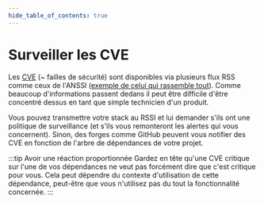 ```yaml
---
hide_table_of_contents: true
---
```


# Surveiller les CVE

Les [CVE](https://en.wikipedia.org/wiki/Common_Vulnerabilities_and_Exposures) (~ failles de sécurité) sont disponibles via plusieurs flux RSS comme ceux de l'ANSSI ([exemple de celui qui rassemble tout](https://www.cert.ssi.gouv.fr/feed/)). Comme beaucoup d'informations passent dedans il peut être difficile d'être concentré dessus en tant que simple technicien d'un produit.

Vous pouvez transmettre votre stack au RSSI et lui demander s'ils ont une politique de surveillance (et s'ils vous remonteront les alertes qui vous concernent). Sinon, des forges comme GitHub peuvent vous notifier des CVE en fonction de l'arbre de dépendances de votre projet.

:::tip Avoir une réaction proportionnée
Gardez en tête qu'une CVE critique sur l'une de vos dépendances ne veut pas forcément dire que c'est critique pour vous. Cela peut dépendre du contexte d'utilisation de cette dépendance, peut-être que vous n'utilisez pas du tout la fonctionnalité concernée.
:::
